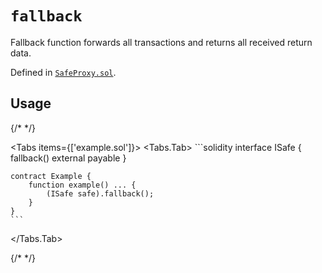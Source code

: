 




# `fallback` 



Fallback function forwards all transactions and returns all received return data.

Defined in [`SafeProxy.sol`](https://github.com/safe-global/safe-smart-account/tree/v1.4.1/contracts/proxies/SafeProxy.sol#L32).


## Usage

{/* <!-- vale off --> */}

<Tabs items={['example.sol']}>
  <Tabs.Tab>
    ```solidity
    interface ISafe {
        fallback() external payable
    }

    contract Example {
        function example() ... {
            (ISafe safe).fallback();
        }
    }
    ```
  </Tabs.Tab>
</Tabs>

{/* <!-- vale on --> */}






